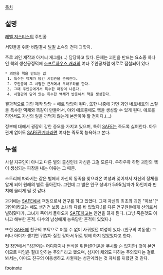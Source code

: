 [[목차]]

== 설명 ==
[[레벨 저스티스]]의 주인공

서민들을 위한 비밀결사 [[발킬]] 소속의 천재 과학자.

주로 괴인 제작과 아저씨 개그를(…) 담당하고 있다. 문제는 괴인을 만드는 요소중 하나인 핵의 생산공정덕에 [[소프트하우스 캐러]]의 여타 주인공처럼 에로로 점철되어 있다

 * 괴인용 핵을 만드는 법
  1. 특수한 액체가 담긴 시험관을 준비한다.
  2. 주인공이 그 시험관 근처에서 우하우하를 한다.
  3. 그때 주인공에게서 특수한 파장이 나온다.
  4. 시험관에 담겨 있는 특수한 액체가 반응해서 핵을 생성한다.

결과적으로 괴인 제작 담당 = 에로 담당이 된다. 또한 나중에 가면 괴인 네토네토의 소질을 특수한 액체와 똑같이 만들어서, 야외 에로중에도 핵을 생성할 수 있게 된다. 에로를 하면서도 자신의 일을 까먹지 않는게 본받아야 할 점이다.(…)

정부에 대해서 굉장히 강한 증오를 가지고 있으며, 특히 [[SAFE]]는 죽도록 싫어한다. 아무 관계 없어도 [[SAFE]]관계자라면 여자는 죽도록 능욕하고 본다.

== 누설 ==
사실 지구인이 아니고 다른 별의 출신인데 자신은 그걸 모른다. 우하우하 하면 괴인의 핵이 생성되는 파장을 내는 이유는 그 때문. 

스토리에 따라서는 같은 별에서 자신의 동족을 찾으러온 여성과 맺어져서 자신의 정체를 알게 되어 원래의 별로 돌아간다. 그런데 그 별은 인구 성비가 5:95(남자가 5)인지라 핀치에 몰리게 될 것 같다.

과거에는 [[SAFE]]에서 객원으로서 연구를 하고 있었다. 그때 자신의 최초의 괴인 "이브"[* 괴인이라고는 해도 생긴건 보통 소녀와 다를 바 없었다.]를 다른 연구원들에게 선의로서 빌려줬다가, 그녀가 죽어서 돌아오자 [[SAFE]]하고는 인연을 끊게 된다. (그냥 죽은것도 아니고 해부한 흔적. 다수의 남성에게 능욕당한 흔적이 있었다.)

또한 [[SAFE]]에 친구의 부탁으로 어쩔 수 없이 사귀었던 여성이 있다. (친구의 여동생) 그러나 아이가 생기면 귀찮아 질것 같아서 뒤로 밖에 하지 않았었다고 한다.

첫 장면에서 "성관계는 어디까지나 번식을 위한(즐거움을 무시할 순 없지만) 것이 본연이므로 피임은 절대 안하는 주의" 라고 했으며, 심지어 체외도 피하는 주의였다는 걸로 봐서는, 아마도 친구의 여동생하고 사귈때는 성관계라는 것 자체를 꺼렸던 것 같다.

[[footnote]]
